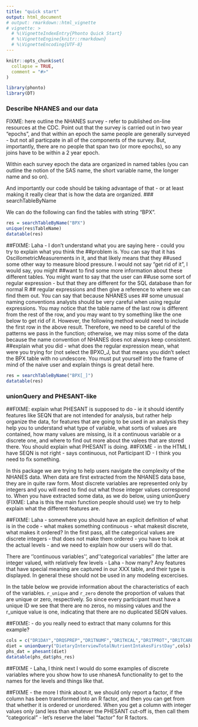 ```yaml
---
title: "quick start"
output: html_document
# output: rmarkdown::html_vignette
# vignette: >
  # %\VignetteIndexEntry{Phonto Quick Start}
  # %\VignetteEngine{knitr::rmarkdown}
  # %\VignetteEncoding{UTF-8}
---
```


```r
knitr::opts_chunk$set(
  collapse = TRUE,
  comment = "#>"
)
```

```r
library(phonto)
library(DT)
```

### Describe NHANES and our data
  FIXME: here outline the NHANES survey - refer to published on-line resources at the CDC.  Point out that the survey is carried out in two year "epochs", and that within an epoch the same people are generally surveyed - but not all particpate in all of the components of the survey.  But, importantly, there are no people that span two (or more epochs), so any joins have to be within a 2 year epoch. 

  Within each survey epoch the data are organized in named tables (you can outline the notion of the SAS name, the short variable name, the longer name and so on).

 And importantly our code should be taking advantage of that - or at least making it really clear that is how the data are organized.
### searchTableByName

We can do the following can find the tables with string "BPX".
```r
res = searchTableByName("BPX")
unique(res$TableName)
datatable(res)
```
##FIXME: Laha - I don't understand what you are saying here - could you try to explain what you think the
##problem is.  You can say that it has OscillometricMeasurements in it, and that likely means that they
##used some other way to measure blood pressure.  I would not say "get rid of it", I would say, you might
##want to find some more information about these different tables. You might want to say that the user can
##use some sort of regular expression - but that they are different for the SQL database than for normal R
## regular expressions and then give a reference to where we can find them out.  You can say that because NHANES uses
## some unusual naming conventions analysts should be very careful when using regular expressions.
You may notice that the table name of the last row is different from the rest of the row, and you may want to try something like the one below to get rid of it. However, the following method would need to include the first row in the above result. Therefore, we need to be careful of the patterns we pass in the function; otherwise, we may miss some of the data because the name convention of NHANES does not always keep consistent.  
##explain what you did - what does the regular expression mean, what were you trying for (not select the BPXO_J, but that means you didn't select the BPX table with no undescore.  You must put yourself into the frame of mind of the naive user and explain things is great detail here.
```r
res = searchTableByName("BPX[_]")
datatable(res)
```
### unionQuery and PHESANT-like
##FIXME: explain what PHESANT is supposed to do - ie it should identify features like SEQN that are not intended for analysis, but rather help organize the data, for features that are going to be used in an analysis they help you to understand what type of variable, what sorts of values are contained, how many values are missing, is it a continuous variable or a discrete one, and where to find out more about the valees that are stored there.  You should explain what PHESANT is doing.
##FIXME - in the HTML I have SEQN is not right - says continuous, not Participant ID - I think you need to fix something.

In this package we are trying to help users navigate the complexity of the NHANES data.  When data are first extracted from the NHANES data base, they are in quite raw form.  Most discrete variables are represented only by integers and you will need to find out what those integer values correspond to.  When you have extracted some data, as we do below, using unionQuery (FIXME: Laha is this the main function people should use) we try to help explain what the different features are.

##FIXME: Laha - somewhere you should have an explicit definition of what is in the code - what makes something continuous - what makesit discrete, what makes it ordered? In the first pass, all the categorical values are discrete integers - that does not make them ordered - you have to look at the actual levels - and we need to explain how our users will do that.

There are ''continuous variables'', and ''categorical variables'' (the latter are integer valued, with relatively few levels - Laha - how many?  Any features that have special meaning are captured in our XXX table, and their type is displayed. In general these should not be used in any modeling excercises.

In the table below we provide information about the characteristics of each of the variables. 
`r_unique` and `r_zero` denote the proportion of values that are unique or zero, respectively. 
So since every participant must have a unique ID we see that there are no zeros, no missing values and the r_unique value is one, indicating that there are no duplicated SEQN values.

##FIXME: - do you really need to extract that many columns for this example?
```r
cols = c("DR1DAY","DRQSPREP","DR1TNUMF","DR1TKCAL","DR1TPROT","DR1TCARB","DR1TSUGR","DR1TFIBE","DR1TTFAT","DR1TSFAT","DR1TMFAT","DR1TPFAT","DR1TCHOL","DR1TATOC","DR1TRET","DR1TVARA","DR1TBCAR","DR1TCRYP","DR1TLZ","DR1TVB1","DR1TVB2","DR1TNIAC","DR1TVB6","DR1TFOLA","DR1TFA","DR1TFF","DR1TFDFE","DR1TVB12","DR1TVC","DR1TVK","DR1TCALC","DR1TPHOS","DR1TMAGN","DR1TIRON","DR1TZINC","DR1TCOPP","DR1TSODI","DR1TPOTA","DR1TSELE","DR1TMOIS","DR1TS040","DR1TS080","DR1TS120","DR1TS160","DR1TS180","DR1TM161","DR1TM181","DR1TM201","DR1TP183","DR1TP204")
diet = unionQuery("DietaryInterviewTotalNutrientIntakesFirstDay",cols)
phs_dat = phesant(diet)
datatable(phs_dat$phs_res)
```

##FIXME - Laha, I think next I would do some examples of discrete variables where you show how to use nhanesA functionality to get to the names for the levels and things like that. 

##FIXME - the more I think about it, we should only report a factor, if the column has been transformed into an R factor, and then you can get from that whether it is ordered or unordered.  When you get a column with integer values only (and less than whatever the PHESANT cut-off is, then call them "categorical" - let's reserve the label "factor" for R factors.
